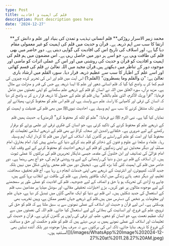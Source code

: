 ```yaml
---
type: Post
title: قلم کی اہمیت و افادیت
description: Post description goes here
date: '2024-12-27'
---
```

<div style="text-align: right">**محمد زبیر الاسرار روڑکی**
قلم انسانی تہذیب و تمدن کی بنیاد اور علم و دانش کے ارتقا کا سب سے اہم ذریعہ ہے۔ قرآن و حدیث میں قلم کی اہمیت کو غیر معمولی مقام دیا گیا ہے، اور اسلاف کی تاریخ اس کی افادیت کی گواہی دیتی ہے۔ دورِ حاضر میں بھی قلم کی طاقت وہی ہے، جو اسے ہر دور میں حاصل رہی ہے۔ اس مضمون میں ہم قلم کی اہمیت و افادیت کو قرآن و حدیث کی روشنی میں اور اس کے عملی اثرات کو ماضی اور موجودہ دور کے تناظر میں دیکھتے ہیں۔قرآن مجید میں اللہ تعالیٰ نے قلم کی قسم کھائی اور اسے علم کے اظہار کا سب سے عظیم ذریعہ قرار دیا۔ سورہ القلم میں ارشاد باری تعالیٰ ہے:
"ن والقلم وما یسطرون" (القلم:1)
اس آیت میں قلم اور اس کی تحریر کردہ چیزوں کی قسم کھا کر یہ واضح کیا گیا کہ قلم انسانی شعور اور علم کا ایسا ذریعہ ہے جس کی قدر و منزلت بے مثال ہے۔ مزید برآں، سورہ العلق میں اللہ نے انسان کو قلم کے ذریعے علم سکھانے کو اپنی نعمتوں میں شامل فرمایا:
"اقرأ وربك الأكرم، الذي علَّم بالقلم"
یہاں قلم کو علم کے حصول کا ذریعہ قرار دے کر یہ واضح کر دیا کہ انسان کی ترقی اور کامیابی کا راستہ علم سے وابستہ ہے، اور قلم اس علم کو محفوظ کرنے، پھیلانے اور نسلوں تک منتقل کرنے کا سب سے اہم وسیلہ ہے۔
احادیث نبویﷺ میں بھی قلم کی فضیلت و اہمیت کو نمایاں کیا گیا ہے۔ نبی اکرم ﷺ نے فرمایا:
"علم کو لکھ کر محفوظ کرو" (ترمذی)
یہ حدیث ہمیں قلم کے ذریعے علم کو محفوظ کرنے کی تاکید کرتی ہے، جو انسان کی فکری ترقی اور علمی ورثے کو برقرار رکھنے کے لیے ضروری ہے۔ خلفائے راشدین اور صحابہ کرامؓ نے بھی قلم کے ذریعے اسلامی تعلیمات کو محفوظ کیا اور امت کو علم کے راستے پر گامزن کیا۔
اسلاف کے ادوار میں قلم کا کردار ایک اہم وسیلہ رہا۔ علماء و صلحا نے علوم و فنون کے ذخائر کو قلم بند کرکے دنیا کے سامنے پیش کیا۔ امام بخاریؒ، امام مسلمؒ، اور دیگر محدثین نے اپنی زندگیوں کو قلم کے ذریعے احادیث کو محفوظ کرنے کے لیے وقف کیا۔ امام غزالیؒ کی تصانیف اور ابن خلدونؒ کی مقدمہ جیسی شاہکار تحریریں قلم کی برکتوں کا عملی ثبوت ہیں۔ ان اسلاف کے قلم نے دین و دنیا کی راہنمائی کے لیے وہ روشنی فراہم کی، جو آج بھی رہنما ہے۔
دورِ حاضر میں قلم کی اہمیت کئی گنا بڑھ گئی ہے۔ ڈیجیٹل دور میں قلم محض روایتی شکل میں نہیں بلکہ جدید آلات، کمپیوٹرز، اور انٹرنیٹ کے ذریعے بھی اپنی خدمات انجام دے رہا ہے۔ آج قلم تحقیق، صحافت، تعلیم، اور دیگر شعبہ ہائے زندگی میں ایک طاقتور ہتھیار ہے۔ قلم کی طاقت نے انقلاب برپا کیے ہیں، چاہے وہ آزادی کی تحریک ہو یا حق و انصاف کے لیے جدوجہد۔
قلم کی افادیت کو عملی طور پر سمجھنے کے لیے موجودہ مثالوں پر غور کریں۔ بڑے اخبارات، تحقیقی مقالے، اور سوشل میڈیا پر مضامین سب قلم کے استعمال کی جدید شکلیں ہیں۔ اس قلم نے دنیا کو ایک عالمی گاؤں میں تبدیل کر دیا ہے، جہاں علم اور معلومات ہر شخص کی دسترس میں ہیں۔قلم کے ذریعے جہاں تعمیر ممکن ہے، وہیں تخریب بھی ہوسکتی ہے۔ اس لیے قرآن و حدیث اور اسلاف کے عملی نمونوں سے یہ سبق ملتا ہے کہ قلم کو حق کی ترویج، علم کے فروغ، اور انسانیت کی بھلائی کے لیے استعمال کیا جائے۔
قلم اللہ کی نعمتوں میں سے ایک عظیم نعمت ہے، جو انسان کو شعور، علم، اور ترقی کی راہوں پر گامزن کرتی ہے۔ قرآن و حدیث کی تعلیمات اور اسلاف کے عملی نمونے ہمیں یہ درس دیتے ہیں کہ قلم کو علم و حکمت اور حق و صداقت کے فروغ کا ذریعہ بنایا جائے، تاکہ اس کی برکتوں سے نہ صرف ہمارا موجودہ دور بلکہ آئندہ نسلیں بھی مستفید ہوں۔![](/images/WhatsApp%20Image%202024-12-27%20at%2011.28.27%20AM.jpeg)</div>


